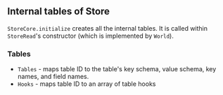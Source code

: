 ## Internal tables of Store

`StoreCore.initialize` creates all the internal tables.
It is called within `StoreRead`'s constructor (which is implemented by `World`).

### Tables

- `Tables` - maps table ID to the table's key schema, value schema, key names, and field names.
- `Hooks` - maps table ID to an array of table hooks
